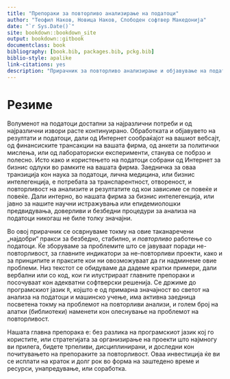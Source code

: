 ```yaml
--- 
title: "Препораки за повторливо анализирање на податоци"
author: "Теофил Наков, Новица Наков, Слободен софтвер Македонија"
date: "`r Sys.Date()`"
site: bookdown::bookdown_site
output: bookdown::gitbook
documentclass: book
bibliography: [book.bib, packages.bib, pckg.bib]
biblio-style: apalike
link-citations: yes
description: "Прирачник за повторливо анализирање и објавување на податоци. Дискутираме теми, процедури, и алатки од `R` екосистемот кои олеснуваат обработка на податоци со најдобрите и најбезбедни пракси и кои овозможуваат повторување на анализите со минимален труд од страна на надворешен корисник."
---
```


# Резиме {-}

Волуменот на податоци достапни за најразлични потреби и од најразлични извори расте континуирано. Обработката и објавувето на резултати и податоци, дали од Интернет сообраќајот на вашиот вебсајт, од финансиските трансакции на вашата фирма, од анкети за политички мислења, или од лабораториски експерименти, станува се побрзо и полесно. Исто како и користењето на податоци собрани од Интернет за бизнис одлуки во рамките на вашата фирма. Заедничка за оваа транзиција кон наука за податоци, лична медицина, или бизнис интелегенција, е потребата за транспарентност, отвореност, и повторливост на анализите и резултатите од кои зависиме се повеќе и повеќе. Дали интерно, во нашата фирма за бизнис интелегенција, или јавно за нашите научни истражувања или епидемиолошки предвидувања, доверливи и безбедни процедури за анализа на податоци никогаш не биле толку значајни.

Во овој прирачник се осврнуваме токму на овие таканаречени „најдобри“ пракси за безбедно, стабилно, и _повторливо_ работење со податоци. Ќе зборуваме за проблемите што се јавуваат поради не-повторливост, за главните индикатори за не-повторливи проекти, како и за принципите и праксите кои ни овозможуваат да ги надминеме овие проблеми. Низ текстот се обидуваме да дадеме кратки примери, дали вербални или со код, кои ги илустрираат главните препораки и посочуваат кон адекватни софтверски решенија. Се држиме до програмскиот јазик `R`, којшто е од примарна значајност во светот на анализа на податоци и машинско учење, има активна заедница посветена токму на проблемот на повторливи анализи, и голем број на алатки (библиотеки) наменети кон олеснување на проблемот на повторливост.

Нашата главна препорака е: без разлика на програмскиот јазик кој го користите, или стратегијата за организирање на проекти што најмногу ви прилега, бидете трпеливи, дисциплинирани, и доследни кон почитувањето на препораките за повторливост. Оваа инвестиција ќе ви се исплати на краток и долг рок во форма на заштедено време и ресурси, унапредување, или соработка.
